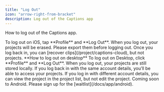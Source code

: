 ```yaml
---
title: "Log Out"
icon: "arrow-right-from-bracket"
description: Log out of the Captions app
---
```


How to log out of the Captions app.

<Tabs>
    <Tab title="iOS">
        To log out on iOS, tap **Profile** and **Log Out**.
        <Warning>
            When you log out, your projects will be erased. Please export them before logging out. Once you log back in, you can [recover clips](/project/captions-cloud), but not projects.
        </Warning>
    </Tab>
    <Tab title="Desktop">
        **How to log out on desktop**
        To log out on Desktop, click **Profile** and **Log Out**.
        <Warning>
            When you log out, your projects are still stored locally. If you log back in with the same account details, you’ll be able to access your projects. If you log in with different account details, you can view the project in the project list, but not edit the project.
        </Warning>
    </Tab>
    <Tab title="Android">
        Coming soon to Android. Please sign up for the [waitlist](/docs/app/android).
    </Tab>
</Tabs>